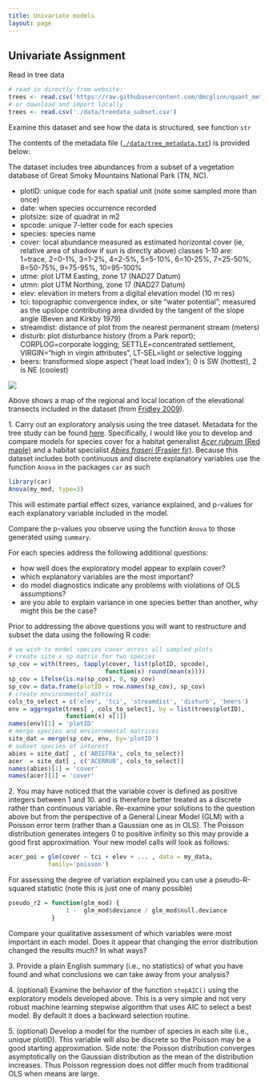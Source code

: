 ```yaml
---
title: Univariate models
layout: page
---
```


## Univariate Assignment

Read in tree data

```r
# read in directly from website: 
trees <- read.csv('https://raw.githubusercontent.com/dmcglinn/quant_methods/gh-pages/data/treedata_subset.csv')
# or download and import locally
trees <- read.csv('./data/treedata_subset.csv')
```

Examine this dataset and see how the data is structured, see function `str` 

The contents of the metadata file ([`./data/tree_metadata.txt`](https://raw.githubusercontent.com/dmcglinn/quant_methods/gh-pages/data/tree_metadata.txt)) is provided below:


The dataset includes tree abundances from a subset of a vegetation database of Great Smoky Mountains National Park (TN, NC).

* plotID: unique code for each spatial unit (note some sampled more than once)
* date: when species occurrence recorded
* plotsize: size of quadrat in m2
* spcode: unique 7-letter code for each species
* species: species name
* cover: local abundance measured as estimated horizontal cover (ie, relative area of shadow if sun is directly above) classes 1-10 are: 1=trace, 2=0-1%, 3=1-2%, 4=2-5%, 5=5-10%, 6=10-25%, 7=25-50%, 8=50-75%, 9=75-95%, 10=95-100%
* utme: plot UTM Easting, zone 17 (NAD27 Datum)
* utmn: plot UTM Northing, zone 17 (NAD27 Datum)
* elev: elevation in meters from a digital elevation model (10 m res)
* tci: topographic convergence index, or site "water potential"; measured as the upslope contributing area divided by the tangent of the slope angle (Beven and Kirkby 1979)
* streamdist: distance of plot from the nearest permanent stream (meters)
* disturb: plot disturbance history (from a Park report); CORPLOG=corporate logging; SETTLE=concentrated settlement, VIRGIN="high in virgin attributes", LT-SEL=light or selective logging
* beers: transformed slope aspect ('heat load index'); 0 is SW (hottest), 2 is NE (coolest)

![](../smokies_transects.png) 

Above shows a map of the regional and local location of the elevational transects included in the dataset (from [Fridley 2009](http://plantecology.syr.edu/fridley/Fridley2009_jamc.pdf)).


1\. Carry out an exploratory analysis using the tree dataset. Metadata for the
tree study can be found [here](../data/tree_metadata.txt). Specifically, I would
like you to develop and compare models for species cover for a habitat
generalist [*Acer rubrum* (Red
maple)](http://www.durhamtownship.com/blog-archives/pix/November1407.jpg) and a
habitat specialist [*Abies fraseri* (Frasier
fir)](https://upload.wikimedia.org/wikipedia/commons/d/d0/Abies_fraseri_Mitchell.jpg).
Because this dataset includes both continuous and discrete explanatory variables
use the function `Anova` in the packages `car` as such

```r
library(car)
Anova(my_mod, type=3)
```

This will estimate partial effect sizes, variance explained, and p-values for 
each explanatory variable included in the model. 

Compare the p-values you observe using the function `Anova` to those generated
using `summary`. 

For each species address the following additional questions:

* how well does the exploratory model appear to explain cover?
* which explanatory variables are the most important?
* do model diagnostics indicate any problems with violations of OLS assumptions?
* are you able to explain variance in one species better than another, 
  why might this be the case?

Prior to addressing the above questions you will want to restructure and 
subset the data using the following R code: 

```r  
# we wish to model species cover across all sampled plots
# create site x sp matrix for two species 
sp_cov = with(trees, tapply(cover, list(plotID, spcode), 
                           function(x) round(mean(x))))
sp_cov = ifelse(is.na(sp_cov), 0, sp_cov)
sp_cov = data.frame(plotID = row.names(sp_cov), sp_cov)
# create environmental matrix
cols_to_select = c('elev', 'tci', 'streamdist', 'disturb', 'beers')
env = aggregate(trees[ , cols_to_select], by = list(trees$plotID), 
                function(x) x[1])
names(env)[1] = 'plotID'
# merge species and enviornmental matrices
site_dat = merge(sp_cov, env, by='plotID')
# subset species of interest
abies = site_dat[ , c('ABIEFRA', cols_to_select)]
acer  = site_dat[ , c('ACERRUB', cols_to_select)]
names(abies)[1] = 'cover'
names(acer)[1] = 'cover'
```

2\. You may have noticed that the variable cover is defined as positive integers
between 1 and 10. and is therefore better treated as a discrete rather than
continuous variable. Re-examine your solutions to the question above but from
the perspective of a General Linear Model (GLM) with a Poisson error term
(rather than a Gaussian one as in OLS). The Poisson distribution generates
integers 0 to positive infinity so this may provide a good first approximation.
Your new model calls will look as follows:

```r
acer_poi = glm(cover ~ tci + elev + ... , data = my_data, 
           family='poisson')
```

For assessing the degree of variation explained you can use a 
pseudo-R-squared statistic (note this is just one of many possible)

```r
pseudo_r2 = function(glm_mod) {
                1 -  glm_mod$deviance / glm_mod$null.deviance
            }
```

Compare your qualitative assessment of which variables were most important in each model. 
Does it appear that changing the error distribution changed the results much? In what ways? 

3\. Provide a plain English summary (i.e., no statistics) of what you have
found and what conclusions we can take away from your analysis?

4\. (optional) Examine the behavior of the function `stepAIC()` using the 
exploratory models developed above. This is a very simple and not very
robust machine learning stepwise algorithm that uses AIC to select a 
best model. By default it does a backward selection routine. 

5\. (optional) Develop a model for the number of species in each site 
(i.e., unique plotID). This variable will also be discrete so the Poisson
may be a good starting approximation. Side note: the Poisson
distribution converges asymptotically on the Gaussian distribution as the 
mean of the distribution increases. Thus Poisson regression does not differ
much from traditional OLS when means are large. 